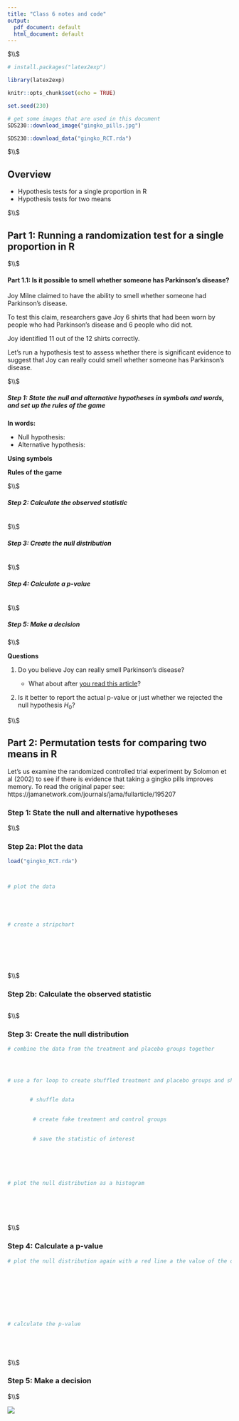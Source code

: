 ```yaml
---
title: "Class 6 notes and code"
output:
  pdf_document: default
  html_document: default
---
```




$\\$




```r

# install.packages("latex2exp")

library(latex2exp)

knitr::opts_chunk$set(echo = TRUE)

set.seed(230)

```


<!--  Please run the code in the R chunk below once. It will install a packages, and and download figures/data we will use.  -->

```r


# get some images that are used in this document
SDS230::download_image("gingko_pills.jpg")

SDS230::download_data("gingko_RCT.rda")

```




$\\$


## Overview

 * Hypothesis tests for a single proportion in R
 * Hypothesis tests for two means



$\\$



## Part 1: Running a randomization test for a single proportion in R





$\\$






#### Part 1.1: Is it possible to smell whether someone has Parkinson's disease? 


Joy Milne claimed to have the ability to smell whether someone had Parkinson’s disease.

To test this claim, researchers gave Joy 6 shirts that had been worn by people who had Parkinson’s disease and 6 people who did not.

Joy identified 11 out of the 12 shirts correctly. 

Let's run a hypothesis test to assess whether there is significant evidence to suggest that Joy can really could smell whether someone has Parkinson's disease.




$\\$





##### Step 1: State the null and alternative hypotheses in symbols and words, and set up the rules of the game


**In words:** 

* Null hypothesis: 
* Alternative hypothesis: 



**Using symbols**





**Rules of the game**







$\\$





##### Step 2: Calculate the observed statistic

```r



```





$\\$





##### Step 3: Create the null distribution



```r






```






$\\$






##### Step 4: Calculate a p-value


```r



```






$\\$






##### Step 5: Make a decision









$\\$






**Questions**

 1. Do you believe Joy can really smell Parkinson's disease? 
 
    - What about after [you read this article](https://wapo.st/2lW9GQL)? 

 2. Is it better to report the actual p-value or just whether we rejected the null hypothesis $H_0$? 
 
 
 
 
 
 
 
 
$\\$
 









## Part 2: Permutation tests for comparing two means in R


Let's us examine the randomized controlled trial experiment by Solomon et al
(2002) to see if there is evidence that taking a gingko pills improves memory. To
read the original paper see:
https://jamanetwork.com/journals/jama/fullarticle/195207




### Step 1: State the null and alternative hypotheses 






$\\$






### Step 2a: Plot the data


```r


load("gingko_RCT.rda")



# plot the data





# create a stripchart








```






$\\$






### Step 2b: Calculate the observed statistic

```r





```


$\\$





### Step 3: Create the null distribution



```r


# combine the data from the treatment and placebo groups together




# use a for loop to create shuffled treatment and placebo groups and shuffled statistics 


       # shuffle data
        

        # create fake treatment and control groups
       

        # save the statistic of interest






# plot the null distribution as a histogram







```






$\\$







### Step 4: Calculate a p-value


```r


# plot the null distribution again with a red line a the value of the observed statistic









# calculate the p-value






```




$\\$



### Step 5: Make a decision





$\\$





![](gingko_pills.jpg)









